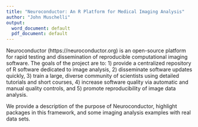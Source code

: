 ```yaml
---
title: "Neuroconductor: An R Platform for Medical Imaging Analysis"
author: "John Muschelli"
output:
  word_document: default
  pdf_document: default
---
```



Neuroconductor (https://neuroconductor.org) is an open-source platform for rapid testing and dissemination of reproducible computational imaging software. The goals of the project are to: 1) provide a centralized repository of R software dedicated to image analysis, 2) disseminate software updates quickly, 3) train a large, diverse community of scientists using detailed tutorials and short courses, 4) increase software quality via automatic and manual quality controls, and 5) promote reproducibility of image data analysis.

We provide a description of the purpose of Neuroconductor, highlight packages in this framework, and some imaging analysis examples with real data sets.


